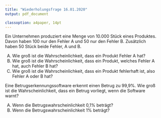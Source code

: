 ```yaml
---
title: "Wiederholungsfrage 16.01.2020"
output: pdf_document

classoption: a4paper, 14pt
---
```



Ein Unternehmen produziert eine Menge von 10.000 Stück eines Produktes. Davon haben 100 nur den Fehler A und 50 nur den Fehler B. Zusätzlich haben 50 Stück beide Fehler, A und B.

A.  Wie groß ist die Wahrscheinlichkeit, dass ein Produkt Fehler A hat?
B.  Wie groß ist die Wahrscheinlichkeit, dass ein Produkt, welches Fehler A hat, auch Fehler B hat?
C.  Wie groß ist die Wahrscheinlichkeit, dass ein Produkt fehlerhaft ist, also Fehler A oder B hat?

\vspace{2cm}

Eine Betrugserkennungssoftware erkennt einen Betrug zu 99,9\%. Wie groß ist die Wahrscheinlichkeit, dass ein Betrug vorliegt, wenn die Software warnt?

A.  Wenn die Betrugswahrscheinlichkeit 0,1\% beträgt?
B.  Wenn die Betrugswahrscheinlichkeit 1\% beträgt?
